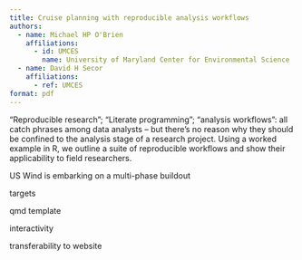 ```yaml
---
title: Cruise planning with reproducible analysis workflows
authors:
  - name: Michael HP O'Brien
    affiliations:
      - id: UMCES
        name: University of Maryland Center for Environmental Science
  - name: David H Secor
    affiliations:
      - ref: UMCES
format: pdf
---
```


"Reproducible research"; "Literate programming"; "analysis workflows": all catch phrases among data analysts -- but there's no reason why they should be confined to the analysis stage of a research project. Using a worked example in R, we outline a suite of reproducible workflows and show their applicability to field researchers.

US Wind is embarking on a multi-phase buildout

targets

qmd template

interactivity

transferability to website
